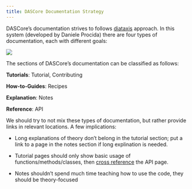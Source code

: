 ```yaml
---
title: DASCore Documentation Strategy
---
```


DASCore's documentation strives to follows [diataxis](https://diataxis.fr/) approach. In this system (developed by Daniele Procida) there are four types of documentation, each with different goals:

![](../_static/diataxis.png)

The sections of DASCore's documentation can be classified as follows:

**Tutorials**: Tutorial, Contributing

**How-to-Guides**: Recipes

**Explanation**: Notes

**Reference**: API

We should try to not mix these types of documentation, but rather provide links in relevant locations. A few implications:

* Long explanations of theory don't belong in the tutorial section; put a link to a page in the notes section if long explination is needed.

* Tutorial pages should only show basic usage of functions/methods/classes, then [cross reference](../contributing/documentation.qmd#cross-references) the API page.

* Notes shouldn't spend much time teaching how to use the code, they should be theory-focused
